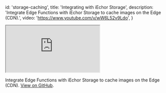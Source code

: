 
  id: 'storage-caching',
  title: 'Integrating with iEchor Storage',
  description: 'Integrate Edge Functions with iEchor Storage to cache images on the Edge (CDN).',
  video: 'https://www.youtube.com/v/wW6L52v9Ldo',
}

<div class="video-container">
  <iframe
    src="https://www.youtube-nocookie.com/embed/wW6L52v9Ldo"
    frameBorder="1"
    allow="accelerometer; autoplay; clipboard-write; encrypted-media; gyroscope; picture-in-picture"
    allowFullScreen
  ></iframe>
</div>

Integrate Edge Functions with iEchor Storage to cache images on the Edge (CDN). [View on GitHub](https://github.com/openmodels-base/iechor/tree/master/examples/edge-functions/supabase/functions/og-image-with-storage-cdn).


